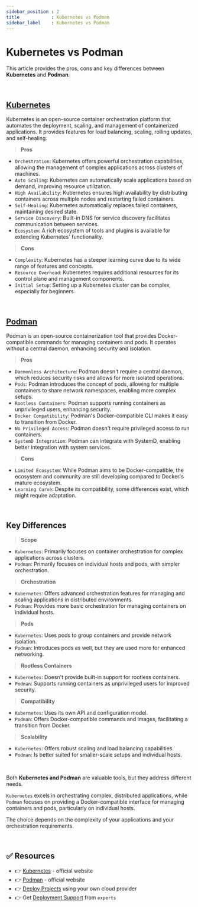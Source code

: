 ```yaml
---
sidebar_position : 2
title            : Kubernetes vs Podman
sidebar_label    : Kubernetes vs Podman
---
```


# Kubernetes vs Podman

This article provides the pros, cons and key differences between **Kubernetes** and **Podman**. 

<br />

## [Kubernetes](https://kubernetes.io/)

Kubernetes is an open-source container orchestration platform that automates the deployment, scaling, and management of containerized applications.
It provides features for load balancing, scaling, rolling updates, and self-healing.

> **Pros** 

- `Orchestration`: Kubernetes offers powerful orchestration capabilities, allowing the management of complex applications across clusters of machines.
- `Auto Scaling`: Kubernetes can automatically scale applications based on demand, improving resource utilization.
- `High Availability`: Kubernetes ensures high availability by distributing containers across multiple nodes and restarting failed containers.
- `Self-Healing`: Kubernetes automatically replaces failed containers, maintaining desired state.
- `Service Discovery`: Built-in DNS for service discovery facilitates communication between services.
- `Ecosystem`: A rich ecosystem of tools and plugins is available for extending Kubernetes' functionality.

> **Cons**

- `Complexity`: Kubernetes has a steeper learning curve due to its wide range of features and concepts.
- `Resource Overhead`: Kubernetes requires additional resources for its control plane and management components.
- `Initial Setup`: Setting up a Kubernetes cluster can be complex, especially for beginners.

<br />

## [Podman](https://podman.io/)

Podman is an open-source containerization tool that provides Docker-compatible commands for managing containers and pods. It operates without a central daemon, enhancing security and isolation.

> **Pros** 

- `Daemonless Architecture`: Podman doesn't require a central daemon, which reduces security risks and allows for more isolated operations.
- `Pods`: Podman introduces the concept of pods, allowing for multiple containers to share network namespaces, enabling more complex setups.
- `Rootless Containers`: Podman supports running containers as unprivileged users, enhancing security.
- `Docker Compatibility`: Podman's Docker-compatible CLI makes it easy to transition from Docker.
- `No Privileged Access`: Podman doesn't require privileged access to run containers.
- `SystemD Integration`: Podman can integrate with SystemD, enabling better integration with system services.

> **Cons**

- `Limited Ecosystem`: While Podman aims to be Docker-compatible, the ecosystem and community are still developing compared to Docker's mature ecosystem.
- `Learning Curve`: Despite its compatibility, some differences exist, which might require adaptation.

<br />

## Key Differences

> **Scope** 

- `Kubernetes`: Primarily focuses on container orchestration for complex applications across clusters.
- `Podman`: Primarily focuses on individual hosts and pods, with simpler orchestration.

> **Orchestration**

- `Kubernetes`: Offers advanced orchestration features for managing and scaling applications in distributed environments.
- `Podman`: Provides more basic orchestration for managing containers on individual hosts.

> **Pods**

- `Kubernetes`: Uses pods to group containers and provide network isolation.
- `Podman`: Introduces pods as well, but they are used more for enhanced networking.

> **Rootless Containers**

- `Kubernetes`: Doesn't provide built-in support for rootless containers.
- `Podman`: Supports running containers as unprivileged users for improved security.

> **Compatibility** 

- `Kubernetes`: Uses its own API and configuration model.
- `Podman`: Offers Docker-compatible commands and images, facilitating a transition from Docker.

> **Scalability**

- `Kubernetes`: Offers robust scaling and load balancing capabilities.
- `Podman`: Is better suited for smaller-scale setups and individual hosts.

<br />

Both **Kubernetes and Podman** are valuable tools, but they address different needs. 

`Kubernetes` excels in orchestrating complex, distributed applications, while `Podman` focuses on providing a Docker-compatible interface for managing containers and pods, particularly on individual hosts. 

The choice depends on the complexity of your applications and your orchestration requirements.

<br />

## ✅ Resources

- 👉 [Kubernetes](https://kubernetes.io/) - official website
- 👉 [Podman](https://podman.io/) - official website
- 👉 [Deploy Projects](https://deploypro.dev/) using your own cloud provider
- 👉 Get [Deployment Support](https://deploypro.dev/support/) from `experts` 

